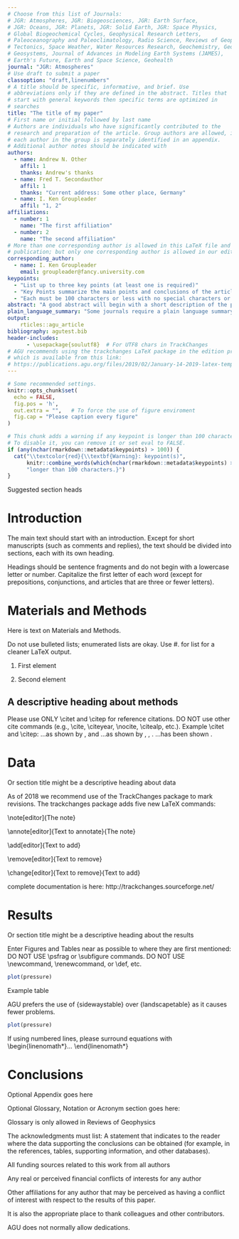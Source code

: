 ---
# Choose from this list of Journals:
# JGR: Atmospheres, JGR: Biogeosciences, JGR: Earth Surface, 
# JGR: Oceans, JGR: Planets, JGR: Solid Earth, JGR: Space Physics, 
# Global Biogeochemical Cycles, Geophysical Research Letters, 
# Paleoceanography and Paleoclimatology, Radio Science, Reviews of Geophysics, 
# Tectonics, Space Weather, Water Resources Research, Geochemistry, Geophysics, 
# Geosystems, Journal of Advances in Modeling Earth Systems (JAMES),
# Earth's Future, Earth and Space Science, Geohealth
journal: "JGR: Atmospheres"
# Use draft to submit a paper
classoption: "draft,linenumbers"
# A title should be specific, informative, and brief. Use
# abbreviations only if they are defined in the abstract. Titles that
# start with general keywords then specific terms are optimized in
# searches
title: "The title of my paper"
# First name or initial followed by last name
# Authors are individuals who have significantly contributed to the
# research and preparation of the article. Group authors are allowed, if
# each author in the group is separately identified in an appendix.
# Additional author notes should be indicated with
authors:
  - name: Andrew N. Other
    affil: 1
    thanks: Andrew's thanks
  - name: Fred T. Secondauthor
    affil: 1
    thanks: "Current address: Some other place, Germany"
  - name: I. Ken Groupleader
    affil: "1, 2"
affiliations:
  - number: 1
    name: "The first affiliation"
  - number: 2
    name: "The second affiliation"
# More than one corresponding author is allowed in this LaTeX file and for
# publication; but only one corresponding author is allowed in our editorial system.
corresponding_author:
  - name: I. Ken Groupleader
    email: groupleader@fancy.university.com
keypoints:  
  - "List up to three key points (at least one is required)"
  - "Key Points summarize the main points and conclusions of the article"
  - "Each must be 100 characters or less with no special characters or punctuation"
abstract: "A good abstract will begin with a short description of the problem being addressed, briefly describe the new data or analyses, then briefly states the main conclusion(s) and how they are supported and uncertainties."
plain_language_summary: "Some journals require a plain language summary. See: https://publications.agu.org/author-resource-center/text-requirements/#abstract"
output: 
    rticles::agu_article
bibliography: agutest.bib
header-includes: 
      - \usepackage{soulutf8}  # For UTF8 chars in TrackChanges
# AGU recommends using the trackchanges LaTeX package in the edition process
# which is available from this link:
# https://publications.agu.org/files/2019/02/January-14-2019-latex-templates.zip
---

```{r echo=FALSE}
# Some recommended settings. 
knitr::opts_chunk$set(
  echo = FALSE,
  fig.pos = 'h',
  out.extra = "",   # To force the use of figure enviroment
  fig.cap = "Please caption every figure"
)
```

```{r keypoints_check, echo=FALSE, results='asis', eval = TRUE}
# This chunk adds a warning if any keypoint is longer than 100 characters. 
# To disable it, you can remove it or set eval to FALSE.
if (any(nchar(rmarkdown::metadata$keypoints) > 100)) {
  cat("\\textcolor{red}{\\textbf{Warning}: keypoint(s)", 
      knitr::combine_words(which(nchar(rmarkdown::metadata$keypoints) > 100)), 
      "longer than 100 characters.}")
}
```

Suggested section heads

# Introduction

The main text should start with an introduction. Except for short manuscripts (such as comments and replies), the text should be divided into sections, each with its own heading.

Headings should be sentence fragments and do not begin with a lowercase letter or number. Capitalize the first letter of each word (except for prepositions, conjunctions, and articles that are three or fewer letters).

# Materials and Methods

Here is text on Materials and Methods.

Do not use bulleted lists; enumerated lists are okay. Use #. for list for a cleaner LaTeX output.

#. First element

#. Second element

## A descriptive heading about methods

Please use ONLY \\citet and \\citep for reference citations.
DO NOT use other cite commands (e.g., \\cite, \\citeyear, \\nocite, \\citealp, etc.).
Example \\citet and \\citep:
  ...as shown by \citet{Levitus2012}, \citet{Nuncio2011} and \citet{Raphael2004}
  ...as shown by \citep{Levitus2012}, \citep{Nuncio2011}, \citep{Raphael2004}.
  ...has been shown \citep[e.g.,][]{Levitus2012, Nuncio2011, Raphael2004}.

# Data

Or section title might be a descriptive heading about data

As of 2018 we recommend use of the TrackChanges package to mark revisions. The trackchanges package adds five new LaTeX commands:

\\note[editor]{The note}

\\annote[editor]{Text to annotate}{The note}

\\add[editor]{Text to add}

\\remove[editor]{Text to remove}

\\change[editor]{Text to remove}{Text to add}

complete documentation is here: http://trackchanges.sourceforge.net/

# Results

Or section title might be a descriptive heading about the results

Enter Figures and Tables near as possible to where they are first mentioned:
DO NOT USE \\psfrag or \\subfigure commands.
DO NOT USE \\newcommand, \\renewcommand, or \\def, etc.

```{r}
plot(pressure)
```

Example table

\begin{table}
 \caption{Time of the Transition Between Phase 1 and Phase 2$^{a}$}
 \centering
 \begin{tabular}{l c}
 \hline
  Run  & Time (min)  \\
 \hline
   $l1$  & 260   \\
   $l2$  & 300   \\
   $l3$  & 340   \\
   $h1$  & 270   \\
   $h2$  & 250   \\
   $h3$  & 380   \\
   $r1$  & 370   \\
   $r2$  & 390   \\
 \hline
 \multicolumn{2}{l}{$^{a}$Footnote text here.}
 \end{tabular}
 \end{table}

AGU prefers the use of {sidewaystable} over {landscapetable} as it causes fewer problems.

```{r, fig.env = "sidewaysfigure"}
plot(pressure)
```

\begin{sidewaystable}
\caption{Caption here}
\label{tab:signif_gap_clos}
\begin{tabular}{ccc}
one&two&three\\
four&five&six
\end{tabular}
\end{sidewaystable}

If using numbered lines, please surround equations with \\begin{linenomath\*}... \\end{linenomath\*}

\begin{linenomath*}
\begin{equation}
y|{f} \sim g(m, \sigma)
\end{equation}
\end{linenomath*}

# Conclusions

\appendix
\section{Here is a sample appendix}

Optional Appendix goes here

Optional Glossary, Notation or Acronym section goes here:

Glossary is only allowed in Reviews of Geophysics

\begin{glossary}
\term{Term}
 Term Definition here
\term{Term}
 Term Definition here
\term{Term}
 Term Definition here
\end{glossary}


\begin{acronyms}
\acro{Acronym}
 Definition here
\acro{EMOS}
 Ensemble model output statistics
\acro{ECMWF}
 Centre for Medium-Range Weather Forecasts
\end{acronyms}

\begin{notation}
\notation{$a+b$} Notation Definition here
\notation{$e=mc^2$}
Equation in German-born physicist Albert Einstein's theory of special
relativity that showed that the increased relativistic mass ($m$) of a
body comes from the energy of motion of the body—that is, its kinetic
energy ($E$)—divided by the speed of light squared ($c^2$).
\end{notation}


\acknowledgments
The acknowledgments must list:
A statement that indicates to the reader where the data
supporting the conclusions can be obtained (for example, in the
references, tables, supporting information, and other databases).

All funding sources related to this work from all authors

Any real or perceived financial conflicts of interests for any author

Other affiliations for any author that may be perceived as having a conflict of 
interest with respect to the results of this paper.

It is also the appropriate place to thank colleagues and other contributors.

AGU does not normally allow dedications. 
